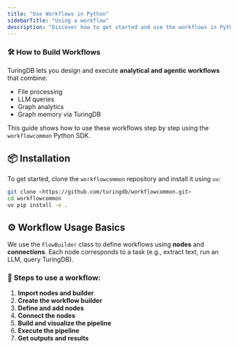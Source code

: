 ```yaml
---
title: "Use Workflows in Python"
sidebarTitle: "Using a workflow"
description: "Discover how to get started and use the workflows in Python"
---
```


### 🛠️ How to Build Workflows

TuringDB lets you design and execute **analytical and agentic workflows** that combine:

- File processing
- LLM queries
- Graph analytics
- Graph memory via TuringDB

This guide shows how to use these workflows step by step using the `workflowcommon` Python SDK.


## 📦 Installation

To get started, clone the `workflowcommon` repository and install it using `uv`:

```bash
git clone <https://github.com/turingdb/workflowcommon.git>
cd workflowcommon
uv pip install -e .
```

## ⚙️ Workflow Usage Basics

We use the `FlowBuilder` class to define workflows using **nodes** and **connections**. Each node corresponds to a task (e.g., extract text, run an LLM, query TuringDB).

### 🔄 Steps to use a workflow:

1. **Import nodes and builder**
2. **Create the workflow builder**
3. **Define and add nodes**
4. **Connect the nodes**
5. **Build and visualize the pipeline**
6. **Execute the pipeline**
7. **Get outputs and results**